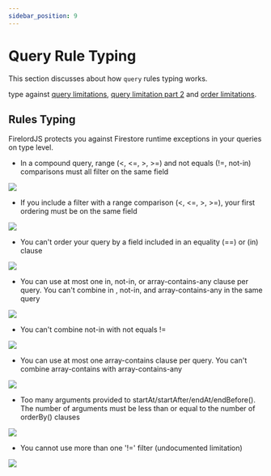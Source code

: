 ```yaml
---
sidebar_position: 9
---
```


# Query Rule Typing

This section discusses about how `query` rules typing works.

type against [query limitations](https://firebase.google.com/docs/firestore/query-data/queries#query_limitations), [query limitation part 2](https://firebase.google.com/docs/firestore/query-data/queries#limitations) and [order limitations](https://firebase.google.com/docs/firestore/query-data/order-limit-data#limitations).


## Rules Typing

FirelordJS protects you against Firestore runtime exceptions in your queries on type level.

- In a compound query, range (<, <=, >, >=) and not equals (!=, not-in) comparisons must all filter on the same field

<Image
	src="/firelordv2/query1.png"
	text="FirelordJS displays which query rule you violated in the hint."
/>

- If you include a filter with a range comparison (<, <=, >, >=), your first ordering must be on the same field

<Image
	src="/firelordv2/query2.png"
	text="FirelordJS display what field path you should use in the hint."
/>

- You can't order your query by a field included in an equality (==) or (in) clause

<Image
	src="/firelordv2/query3.png"
	text="FirelordJS displays which query rule you violated in the hint."
/>

- You can use at most one in, not-in, or array-contains-any clause per query. You can't combine in , not-in, and array-contains-any in the same query

<Image
	src="/firelordv2/query4.png"
	text="FirelordJS displays which query rule you violated in the hint."
/>

- You can't combine not-in with not equals !=

<Image
	src="/firelordv2/query5.png"
	text="FirelordJS displays which query rule you violated in the hint."
/>

- You can use at most one array-contains clause per query. You can't combine array-contains with array-contains-any

<Image
	src="/firelordv2/query6.png"
	text="FirelordJS displays which query rule you violated in the hint."
/>

- Too many arguments provided to startAt/startAfter/endAt/endBefore(). The number of arguments must be less than or equal to the number of orderBy() clauses

<Image
	src="/firelordv2/query7.png"
	text="FirelordJS displays which query rule you violated in the hint."
/>

- You cannot use more than one '!=' filter (undocumented limitation)

<Image
	src="/firelordv2/query8.png"
	text="FirelordJS displays which query rule you violated in the hint."
/>
